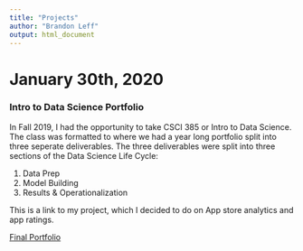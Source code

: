 ```yaml
---
title: "Projects"
author: "Brandon Leff"
output: html_document
---
```


# January 30th, 2020

### Intro to Data Science Portfolio

In Fall 2019, I had the opportunity to take CSCI 385 or Intro to Data Science. The class was formatted to where we had a year long portfolio split into three seperate deliverables. The three deliverables were split into three sections of the Data Science Life Cycle:

(1) Data Prep
(2) Model Building
(3) Results & Operationalization

This is a link to my project, which I decided to do on App store analytics and app ratings.

[Final Portfolio](https://introdsci.github.io/DataScience-bnleff/)